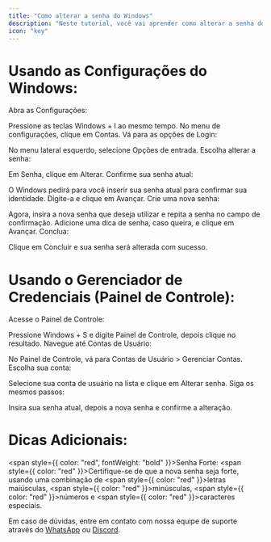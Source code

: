 ```yaml
---
title: "Como alterar a senha do Windows"
description: "Neste tutorial, você vai aprender como alterar a senha do Windows no Windows Server."
icon: "key"
---
```


# **Usando as Configurações do Windows:**

Abra as Configurações:

Pressione as teclas Windows + I ao mesmo tempo.
No menu de configurações, clique em Contas.
Vá para as opções de Login:

No menu lateral esquerdo, selecione Opções de entrada.
Escolha alterar a senha:

Em Senha, clique em Alterar.
Confirme sua senha atual:

O Windows pedirá para você inserir sua senha atual para confirmar sua identidade. Digite-a e clique em Avançar.
Crie uma nova senha:

Agora, insira a nova senha que deseja utilizar e repita a senha no campo de confirmação.
Adicione uma dica de senha, caso queira, e clique em Avançar.
Conclua:

Clique em Concluir e sua senha será alterada com sucesso.

# **Usando o Gerenciador de Credenciais (Painel de Controle):**

Acesse o Painel de Controle:

Pressione Windows + S e digite Painel de Controle, depois clique no resultado.
Navegue até Contas de Usuário:

No Painel de Controle, vá para Contas de Usuário > Gerenciar Contas.
Escolha sua conta:

Selecione sua conta de usuário na lista e clique em Alterar senha.
Siga os mesmos passos:

Insira sua senha atual, depois a nova senha e confirme a alteração.

# **Dicas Adicionais:**

<span style={{ color: "red", fontWeight: "bold" }}>Senha Forte:</span> <span style={{ color: "red" }}>Certifique-se de que a nova senha seja forte</span>, usando uma combinação de <span style={{ color: "red" }}>letras maiúsculas</span>, <span style={{ color: "red" }}>minúsculas</span>, <span style={{ color: "red" }}>números</span> e <span style={{ color: "red" }}>caracteres especiais</span>.

<Note>Em caso de dúvidas, entre em contato com nossa equipe de suporte através do [WhatsApp](https://api.whatsapp.com/send/?phone=5511910603976&text=Ol%C3%A1%2C+gostaria+de+uma+ajuda%21&type=phone_number&app_absent=0) ou [Discord](https://discord.com/invite/wfx9C73).</Note>
